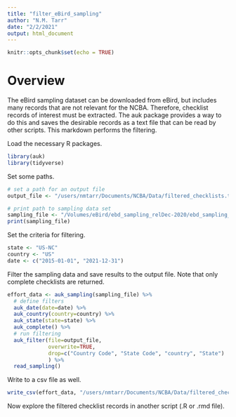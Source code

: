 ```yaml
---
title: "filter_eBird_sampling"
author: "N.M. Tarr"
date: "2/2/2021"
output: html_document
---
```


```r
knitr::opts_chunk$set(echo = TRUE)
```

# Overview
The eBird sampling dataset can be downloaded from eBird, but includes many records that are not relevant for the NCBA.  Therefore, checklist records of interest must be extracted.  The auk package provides a way to do this and saves the desirable records as a text file that can be read by other scripts.  This markdown performs the filtering.

Load the necessary R packages.
```r
library(auk)
library(tidyverse)
```

Set some paths.
```r
# set a path for an output file
output_file <- "/users/nmtarr/Documents/NCBA/Data/filtered_checklists.txt"

# print path to sampling data set
sampling_file <- "/Volumes/eBird/ebd_sampling_relDec-2020/ebd_sampling_relDec-2020.txt"
print(sampling_file)
```

Set the criteria for filtering.
```r
state <- "US-NC"
country <- "US"
date <- c("2015-01-01", "2021-12-31")
```

Filter the sampling data and save results to the output file. Note that only complete checklists are returned.
```r
effort_data <- auk_sampling(sampling_file) %>%
  # define filters
  auk_date(date=date) %>%
  auk_country(country=country) %>%
  auk_state(state=state) %>%
  auk_complete() %>%
  # run filtering
  auk_filter(file=output_file, 
             overwrite=TRUE,
             drop=c("Country Code", "State Code", "country", "State")
             ) %>%
  read_sampling()
```

Write to a csv file as well.
```r
write_csv(effort_data, "/users/nmtarr/Documents/NCBA/Data/filtered_checklists.csv")
```


Now explore the filtered checklist records in another script (.R or .rmd file).